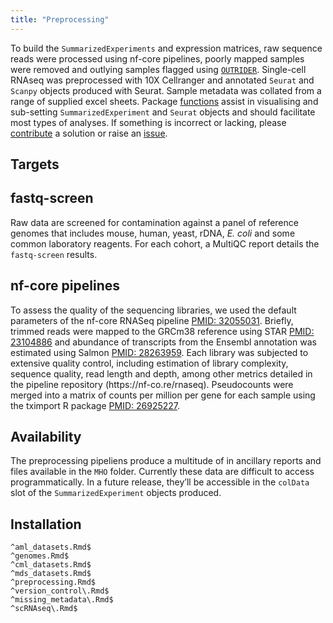 ```yaml
---
title: "Preprocessing"
---
```

To build the `SummarizedExperiments` and expression matrices, raw sequence reads were processed using nf-core pipelines, poorly mapped samples were removed and outlying samples flagged using [`OUTRIDER`](https://doi.org/10.1016/j.ajhg.2018.10.025). Single-cell RNAseq was preprocessed with 10X Cellranger and annotated `Seurat` and `Scanpy` objects produced with Seurat. Sample metadata was collated from a range of supplied excel sheets. Package [functions](http://cgt.coh.org/haemdata/reference/index.html) assist in visualising and sub-setting `SummarizedExperiment` and `Seurat` objects and should facilitate most types of analyses. If something is incorrect or lacking, please [contribute](http://cgt.coh.org/haemdata/CONTRIBUTING.html) a solution or raise an [issue](https://github.com/drejom/haemdata/issues).

## Targets 

## fastq-screen
Raw data are screened for contamination against a panel of reference genomes
that includes mouse, human, yeast, rDNA, *E. coli* and some common laboratory
reagents. For each cohort, a MultiQC report details the `fastq-screen` results.

## nf-core pipelines
To assess the quality of the sequencing libraries, we used the default parameters
of the nf-core RNASeq pipeline [PMID: 32055031](doi: 10.5281/zenodo.1400710). Briefly,
trimmed reads were mapped to the GRCm38 reference using STAR [PMID: 23104886](https://doi.org/10.1093/bioinformatics/bts635) and
abundance of transcripts from the Ensembl annotation was estimated using Salmon
[PMID: 28263959](https://doi.org/10.1038/nmeth.4197). Each library was subjected to extensive quality control,
including estimation of library complexity, sequence quality, read length and depth,
among other metrics detailed in the pipeline repository (https://nf-co.re/rnaseq).
Pseudocounts were merged into a matrix of counts per million per gene for each sample
using the tximport R package [PMID: 26925227](https://doi.org/10.12688/f1000research.7563.2).

## Availability
The preprocessing pipeliens produce a multitude of in ancillary reports and files
available in the `MHO` folder. Currently these data are difficult to access programmatically. 
In a future release, they'll be accessible in the `colData` slot of
the `SummarizedExperiment` objects produced.

## Installation

```
^aml_datasets.Rmd$
^genomes.Rmd$       
^cml_datasets.Rmd$ 
^mds_datasets.Rmd$ 
^preprocessing.Rmd$
^version_control\.Rmd$
^missing_metadata\.Rmd$
^scRNAseq\.Rmd$
```

